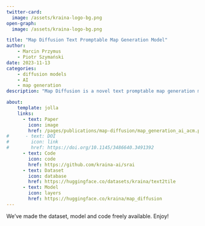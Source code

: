 ```yaml
---
twitter-card:
  image: /assets/kraina-logo-bg.png
open-graph:
  image: /assets/kraina-logo-bg.png

title: "Map Diffusion Text Promptable Map Generation Model"
author:
    - Marcin Przymus
    - Piotr Szymański
date: 2023-11-13
categories:
    - diffusion models
    - AI 
    - map generation
description: "Map Diffusion is a novel text promptable map generation model, leveraging recent advancements in generative models. Promptable map generation has broad applications, democratizing access to geographic data, enhancing decision-making, improving communication, and enabling customization. Map Diffusion generates maps based on textual descriptions, allowing users to describe a region, and the model generates a corresponding map. We conduct a comprehensive review of related work, highlighting the unique contributions of our model. We also provide insights into dataset creation, model architecture, training procedures, and experimental results. This research marks a significant step in harnessing generative models for map generation, opening doors for future exploration in this field."

about:
    template: jolla
    links:
      - text: Paper
        icon: image
        href: /pages/publications/map-diffusion/map_generation_ai_acm.pdf
#      - text: DOI
#        icon: link
#        href: https://doi.org/10.1145/3486640.3491392
      - text: Code
        icon: code
        href: https://github.com/kraina-ai/srai
      - text: Dataset 
        icon: database
        href: https://huggingface.co/datasets/kraina/text2tile
      - text: Model 
        icon: layers
        href: https://huggingface.co/kraina/map_diffusion
---
```


We've made the dataset, model and code freely available. Enjoy!